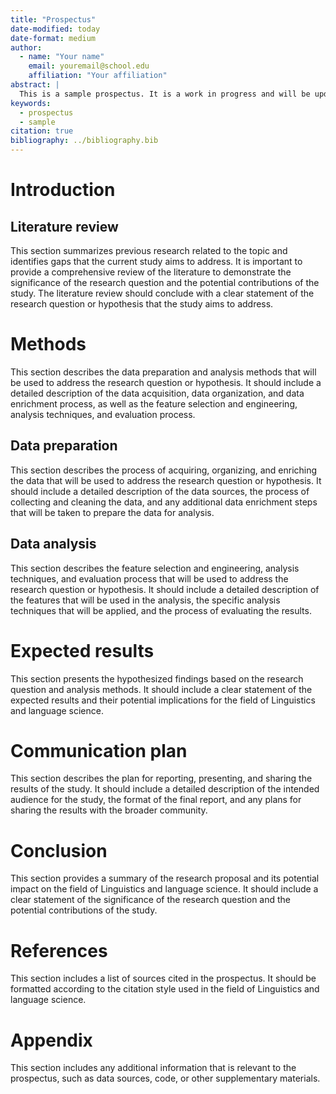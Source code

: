 ```yaml
---
title: "Prospectus"
date-modified: today
date-format: medium
author:
  - name: "Your name"
    email: youremail@school.edu
    affiliation: "Your affiliation"
abstract: |
  This is a sample prospectus. It is a work in progress and will be updated as needed as the semester progresses.
keywords:
  - prospectus
  - sample
citation: true
bibliography: ../bibliography.bib
---
```


# Introduction



## Literature review

This section summarizes previous research related to the topic and identifies gaps that the current study aims to address. It is important to provide a comprehensive review of the literature to demonstrate the significance of the research question and the potential contributions of the study. The literature review should conclude with a clear statement of the research question or hypothesis that the study aims to address.

# Methods

This section describes the data preparation and analysis methods that will be used to address the research question or hypothesis. It should include a detailed description of the data acquisition, data organization, and data enrichment process, as well as the feature selection and engineering, analysis techniques, and evaluation process.

## Data preparation

This section describes the process of acquiring, organizing, and enriching the data that will be used to address the research question or hypothesis. It should include a detailed description of the data sources, the process of collecting and cleaning the data, and any additional data enrichment steps that will be taken to prepare the data for analysis.

## Data analysis

This section describes the feature selection and engineering, analysis techniques, and evaluation process that will be used to address the research question or hypothesis. It should include a detailed description of the features that will be used in the analysis, the specific analysis techniques that will be applied, and the process of evaluating the results.

# Expected results

This section presents the hypothesized findings based on the research question and analysis methods. It should include a clear statement of the expected results and their potential implications for the field of Linguistics and language science.

# Communication plan

This section describes the plan for reporting, presenting, and sharing the results of the study. It should include a detailed description of the intended audience for the study, the format of the final report, and any plans for sharing the results with the broader community.

# Conclusion

This section provides a summary of the research proposal and its potential impact on the field of Linguistics and language science. It should include a clear statement of the significance of the research question and the potential contributions of the study.

# References

This section includes a list of sources cited in the prospectus. It should be formatted according to the citation style used in the field of Linguistics and language science.

# Appendix {.appendix}

This section includes any additional information that is relevant to the prospectus, such as data sources, code, or other supplementary materials.

